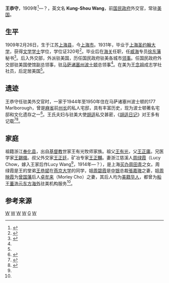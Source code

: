 '''王恭守'''，1909年<ref name="zhou memory">{{cite book|volume= |title=Just a Scholar: The Memoirs of Zhou Yiliang (1913–2001) |author=Yiliang Zhou |year=2013 |page=53 |isbn=9789004260412}}</ref>—？，英文名 '''Kung-Shou Wang'''，前[[国民政府|国民政府]]外交官，常驻[[美国|美国]]。

==生平==

1909年2月26日，生于江苏[[上海县|上海县]]，今[[上海市|上海市]]。1931年，毕业于[[上海圣约翰大学|上海圣约翰大学]]，获得[[文学学士|文学学士]]学位，学位证320号<ref>{{cite web|url=http://nbbang.cnnb.com.cn/cms/html/yrfc/2010/0831/335.html|title=细析“东方哈佛”上海圣约翰大学的创始人及其继承者典范办学的精神|publisher=上海圣约翰大学史料|author=李宗海|accessdate=2015-07-25|archive-date=2011-06-13|archive-url=https://web.archive.org/web/20110613012115/http://nbbang.cnnb.com.cn/cms/html/yrfc/2010/0831/335.html|dead-url=yes}}</ref>。毕业后在[[海关|海关]]任职，任[[威海|威海]]专员[[徐东藩|徐东藩]]秘书<ref name="wong family">{{cite book|volume= |title=《東成西就——七個華人基督教家族與中西交流百年》|author=羅元旭  |year=2012 |location=北京 |page=440 |isbn=9787108045096 |publisher=三聯書店(北京) }}</ref>。后入外交部，外派驻美国，历任国民政府驻美各城市[[领事|领事]]。任国民政府外交部驻美国使馆副总领事，驻[[马萨诸塞州|马萨诸塞州]][[波士顿|波士顿]]总领事<ref name="wong family"/>。在美为[[王念祖_(联合国)|王念祖]]成志学社社员，后定居美国<ref name="zhou memory"/>。

==遗迹==

王恭守任驻美外交官时，一家于1944年至1950年住在马萨诸塞州波士顿的177 Marlborough，曾是[[麻省|麻省]]前[[州长|州长]]的私人宅邸，具有丰富历史，现为波士顿著名宅邸和文化遗存之一<ref name="wang house">{{cite web |url=http://backbayhouses.org/177-marlborough/ |title=177 Marlborough |publisher=Back Bay Houses |author=Genealogies of Back Bay Houses |accessdate=2015-07-25 |archive-date=2016-03-04 |archive-url=https://web.archive.org/web/20160304125235/http://backbayhouses.org/177-marlborough/ |dead-url=no }}</ref>。王氏夫妇与驻美大使[[胡适|胡适]]私交甚密，《[[胡适日记|胡适日记]]》对王多有记载<ref >{{cite book|volume=1 |title=《胡適日記全集》 |author=胡适 |year=2004 |page=206 |isbn=9570827106 |publisher=聯經出版公司}}</ref><ref >{{cite book |title=《胡适日记：离开大陆这些年》 |author=胡适 |year=1957年1月1日}}</ref>。

==家庭==
祖籍浙江[[奉化县|奉化县]]，出自[[基督教|基督教]]世家王有光牧师家族。祖父[[王有光|王有光]]，父[[王正庸|王正庸]]。兄医学家[[王錫熾|王錫熾]]。叔父外交家[[王正廷|王正廷]]，矿冶专家[[王正黼|王正黼]]。妻浙江慈溪人[[周绿霞|周绿霞]]（Lucy Chow，嫁入王家后作Lucy Wang<ref name="wang house"/>，1914年—？），是上海[[买办|买办]][[周田青|周田青]]之女。周绿霞是王的堂弟[[王恭斌|王恭斌]]在[[燕京大学|燕京大学]]的同学，姐[[周碧霞|周碧霞]]是[[中国银行|中银]]总裁[[張嘉璈|張嘉璈]]之妻，姐[[周映霞|周映霞]]为[[曾国藩|曾国藩]]后人[[卓牟来|卓牟来]]（Morley Cho）之妻，其后人均为[[美籍华人|美籍华人]]，都曾为[[船王|船王]][[董浩云|董浩云]][[东方海外|东方海外]]驻美机构服务<ref name="wong family"/>。

==参考来源==
{{reflist|2}}

[[Category:中华民国外交官|W]]
[[Category:奉化人|W]]
[[Category:上海圣约翰大学校友|W]]
[[Category:宁波裔上海人|W]]
[[Category:王有光家族|G]]
[[Category:宁波裔美国人|W]]